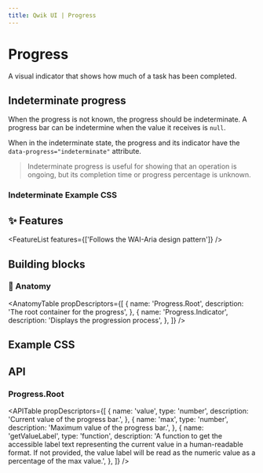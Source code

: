 ```yaml
---
title: Qwik UI | Progress
---
```





<StatusBanner status={statusByComponent.headless.Progress} />

# Progress

A visual indicator that shows how much of a task has been completed.

<Showcase name="hero" />

<Showcase name="reactive" />

## Indeterminate progress

When the progress is not known, the progress should be indeterminate. A progress bar can be indetermine when the value it receives is `null`.

<Showcase name="indeterminate" />

When in the indeterminate state, the progress and its indicator have the `data-progress="indeterminate"` attribute.

> Indeterminate progress is useful for showing that an operation is ongoing, but its completion time or progress percentage is unknown.

### Indeterminate Example CSS

<CodeSnippet name="indeterminate.css" />

## ✨ Features

<FeatureList features={['Follows the WAI-Aria design pattern']} />

## Building blocks

<CodeSnippet name="building-blocks" />

### 🎨 Anatomy

<AnatomyTable
  propDescriptors={[
    {
      name: 'Progress.Root',
      description: 'The root container for the progress',
    },
    {
      name: 'Progress.Indicator',
      description: 'Displays the progression process',
    },
  ]}
/>

## Example CSS

<CodeSnippet name="progress.css" />

## API

### Progress.Root

<APITable
  propDescriptors={[
    {
      name: 'value',
      type: 'number',
      description: 'Current value of the progress bar.',
    },
    {
      name: 'max',
      type: 'number',
      description: 'Maximum value of the progress bar.',
    },
    {
      name: 'getValueLabel',
      type: 'function',
      description:
        'A function to get the accessible label text representing the current value in a human-readable format. If not provided, the value label will be read as the numeric value as a percentage of the max value.',
    },
  ]}
/>

